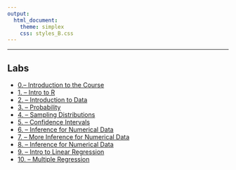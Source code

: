 ```yaml
---
output: 
  html_document:  
    theme: simplex
    css: styles_B.css
---
```

***
## Labs
<ul class="fa-ul">
<li><i class="fa-li fa fa-flask"></i><a target="_blank" href=./Labs/lab0/lab0.html>0.-- Introduction to the Course</a>
<li><i class="fa-li fa fa-flask"></i><a target="_blank" href=./Labs/lab1/Xintro_to_r.html>1. -- Intro to R </a>
<li><i class="fa-li fa fa-flask"></i><a target="_blank" href=./Labs/lab2/Xlab2.html>      2. -- Introduction to Data</a>
<li><i class="fa-li fa fa-flask"></i><a target="_blank" href=./Labs/lab3/Xprobability.html>3. -- Probability</a>
<li><i class="fa-li fa fa-flask"></i><a target="_blank" href=./Labs/lab4/Xsampling_distributions.html>4. -- Sampling Distributions</a>
<li><i class="fa-li fa fa-flask"></i><a target="_blank" href=./Labs/lab5/Xconfidence_intervals.html>5. -- Confidence Intervals</a>
<li><i class="fa-li fa fa-flask"></i><a target="_blank" href=./Labs/lab6/Xinf_for_numerical_data.html>6. -- Inference  for Numerical Data</a>
<li><i class="fa-li fa fa-flask"></i><a target="_blank" href=./Labs/lab7/Xmore_inf_for_numerical_data.html>7. -- More Inference  for Numerical Data</a>
<li><i class="fa-li fa fa-flask"></i><a target="_blank" href=./Labs/lab8/Xinf_for_categorical_data>8. -- Inference  for Numerical Data </a>
<li><i class="fa-li fa fa-flask"></i><a target="_blank" href=./Labs/lab9/Xsimple_regression.html>9. -- Intro to Linear Regression</a>
<li><i class="fa-li fa fa-flask"></i><a target="_blank" href=./Labs/lab10//Xmultiple_regression.html>10. -- Multiple Regression</a>
</ul>


